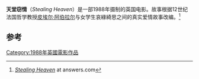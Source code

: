 {{Infobox film
| name = 天堂窃情
| image = <!-- 檔案不存在 Poster of the movie Stealing Heaven.jpg ，可從英文維基百科取得 -->
| director = Clive Donner
| writer = Marion Meade（历史小说）<br>Chris Bryant, screenplay
| music = Nick Bicât
| starring = Derek de Lint<br>Kim Thomson<br>Denholm Elliott
| producer = Andros Epaminondas<br>Simon MacCorkindale<br>Susan George
| released = {{Film date|df=yes|1988| | |UK}}
| country = 英国
| runtime = 115 分钟
| language = 英语}}
'''天堂窃情'''（''Stealing Heaven''）是一部1988年摄制的英国电影。故事根据12世纪法国哲学教授[[皮埃尔·阿伯拉尔|皮埃尔·阿伯拉尔]]与女学生哀綠綺思之间的真实爱情故事改编。<ref>[http://www.answers.com/topic/stealing-heaven-film ''Stealing Heaven''] {{Wayback|url=http://www.answers.com/topic/stealing-heaven-film |date=20190218021237 }} at answers.com</ref>

==参考==
{{reflist}}

[[Category:1988年英國電影作品|Category:1988年英國電影作品]]
